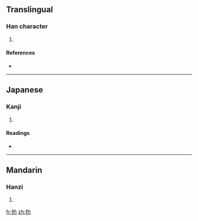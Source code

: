 ==Translingual==

===Han character===
{{Han char|rn=93|rad=牛|as=02|sn=6|four=2452<sub>7</sub>|canj=竹手大尸 (HQKS)}}

# {{defn|Han|sort=牛02}}

====References====
* {{Han ref|kx=0697.040|dkj=19926|dj=1109.020|hdz=31800.060|uh=725E|ud=29278|bh=CA42|bd=51778}}

----

==Japanese==

===Kanji===
{{ja-kanji|grade=|rs=牛02}}

# {{defn|Japanese|sort=牛02}}

====Readings====
* {{ja-readings|on=[[きゅう]] (kyū), [[く]] (ku)|kun=}}

----

==Mandarin==

===Hanzi===
{{cmn-hanzi|pin=[[jiū]] ([[jiu1]])|wg=chiu<sup>1</sup>}}

# {{defn|Mandarin|sort=牛02}}

[[fr:牞]]
[[zh:牞]]